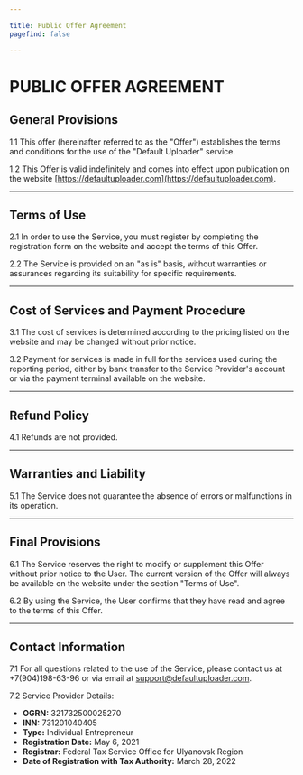 ```yaml
---

title: Public Offer Agreement
pagefind: false

---
```


# PUBLIC OFFER AGREEMENT

## General Provisions

1.1 This offer (hereinafter referred to as the "Offer") establishes the terms and conditions for the use of the "Default Uploader" service.

1.2 This Offer is valid indefinitely and comes into effect upon publication on the website [https://defaultuploader.com](https://defaultuploader.com).

---

## Terms of Use

2.1 In order to use the Service, you must register by completing the registration form on the website and accept the terms of this Offer.

2.2 The Service is provided on an "as is" basis, without warranties or assurances regarding its suitability for specific requirements.

---

## Cost of Services and Payment Procedure

3.1 The cost of services is determined according to the pricing listed on the website and may be changed without prior notice.

3.2 Payment for services is made in full for the services used during the reporting period, either by bank transfer to the Service Provider's account or via the payment terminal available on the website.

---

## Refund Policy

4.1 Refunds are not provided.

---

## Warranties and Liability

5.1 The Service does not guarantee the absence of errors or malfunctions in its operation.

---

## Final Provisions

6.1 The Service reserves the right to modify or supplement this Offer without prior notice to the User. The current version of the Offer will always be available on the website under the section "Terms of Use".

6.2 By using the Service, the User confirms that they have read and agree to the terms of this Offer.

---

## Contact Information

7.1 For all questions related to the use of the Service, please contact us at +7(904)198-63-96 or via email at [support@defaultuploader.com](mailto:support@defaultuploader.com).

7.2 Service Provider Details:

- **OGRN:** 321732500025270
- **INN:** 731201040405
- **Type:** Individual Entrepreneur
- **Registration Date:** May 6, 2021
- **Registrar:** Federal Tax Service Office for Ulyanovsk Region
- **Date of Registration with Tax Authority:** March 28, 2022